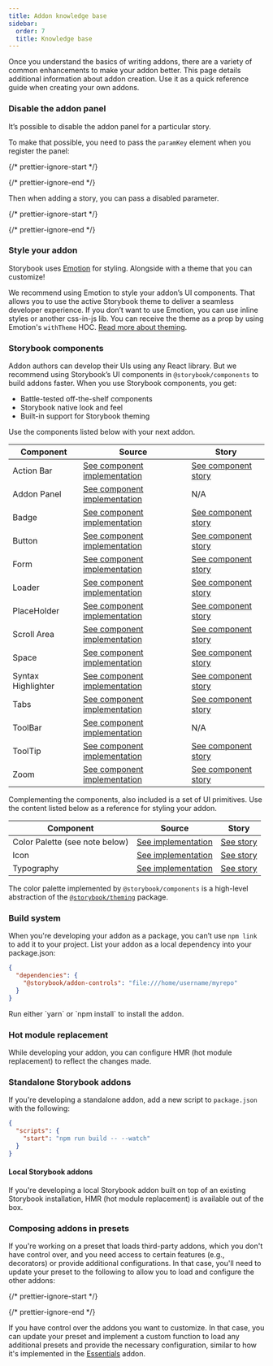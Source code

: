 ```yaml
---
title: Addon knowledge base
sidebar:
  order: 7
  title: Knowledge base
---
```


Once you understand the basics of writing addons, there are a variety of common enhancements to make your addon better. This page details additional information about addon creation. Use it as a quick reference guide when creating your own addons.

### Disable the addon panel

It’s possible to disable the addon panel for a particular story.

To make that possible, you need to pass the `paramKey` element when you register the panel:

{/* prettier-ignore-start */}

<CodeSnippets path="storybook-addon-disable-addon.md" />

{/* prettier-ignore-end */}

Then when adding a story, you can pass a disabled parameter.

{/* prettier-ignore-start */}

<CodeSnippets path="button-story-disable-addon.md" />

{/* prettier-ignore-end */}

### Style your addon

Storybook uses [Emotion](https://emotion.sh/docs/introduction) for styling. Alongside with a theme that you can customize!

We recommend using Emotion to style your addon’s UI components. That allows you to use the active Storybook theme to deliver a seamless developer experience.
If you don’t want to use Emotion, you can use inline styles or another css-in-js lib. You can receive the theme as a prop by using Emotion's `withTheme` HOC. [Read more about theming](../configure/user-interface/theming.mdx).

### Storybook components

Addon authors can develop their UIs using any React library. But we recommend using Storybook’s UI components in `@storybook/components` to build addons faster. When you use Storybook components, you get:

* Battle-tested off-the-shelf components
* Storybook native look and feel
* Built-in support for Storybook theming

Use the components listed below with your next addon.

| Component          | Source                                                                                                                                                          | Story                                                                                                                          |
| ------------------ | --------------------------------------------------------------------------------------------------------------------------------------------------------------- | ------------------------------------------------------------------------------------------------------------------------------ |
| Action Bar         | [See component implementation](https://github.com/storybookjs/storybook/blob/next/code/core/src/components/components/ActionBar/ActionBar.tsx)                  | [See component story](https://main--5a375b97f4b14f0020b0cda3.chromatic.com/?path=/story/basics-actionbar--single-item)         |
| Addon Panel        | [See component implementation](https://github.com/storybookjs/storybook/blob/next/code/core/src/components/components/addon-panel/addon-panel.tsx)              | N/A                                                                                                                            |
| Badge              | [See component implementation](https://github.com/storybookjs/storybook/blob/next/code/core/src/components/components/Badge/Badge.tsx)                          | [See component story](https://main--5a375b97f4b14f0020b0cda3.chromatic.com/?path=/story/basics-badge--all-badges)              |
| Button             | [See component implementation](https://github.com/storybookjs/storybook/blob/next/code/core/src/components/components/Button/Button.tsx)                        | [See component story](https://main--5a375b97f4b14f0020b0cda3.chromatic.com/?path=/story/basics-button--all-buttons)            |
| Form               | [See component implementation](https://github.com/storybookjs/storybook/blob/next/code/core/src/components/components/form/index.tsx)                           | [See component story](https://main--5a375b97f4b14f0020b0cda3.chromatic.com/?path=/story/basics-form-button--sizes)             |
| Loader             | [See component implementation](https://github.com/storybookjs/storybook/blob/next/code/core/src/components/components/Loader/Loader.tsx)                        | [See component story](https://main--5a375b97f4b14f0020b0cda3.chromatic.com/?path=/story/basics-loader--progress-bar)           |
| PlaceHolder        | [See component implementation](https://github.com/storybookjs/storybook/blob/next/code/core/src/components/components/placeholder/placeholder.tsx)              | [See component story](https://main--5a375b97f4b14f0020b0cda3.chromatic.com/?path=/story/basics-placeholder--single-child)      |
| Scroll Area        | [See component implementation](https://github.com/storybookjs/storybook/blob/next/code/core/src/components/components/ScrollArea/ScrollArea.tsx)                | [See component story](https://main--5a375b97f4b14f0020b0cda3.chromatic.com/?path=/story/basics-scrollarea--vertical)           |
| Space              | [See component implementation](https://github.com/storybookjs/storybook/blob/next/code/core/src/components/components/spaced/Spaced.tsx)                        | [See component story](https://main--5a375b97f4b14f0020b0cda3.chromatic.com/?path=/story/basics-spaced--row)                    |
| Syntax Highlighter | [See component implementation](https://github.com/storybookjs/storybook/blob/next/code/core/src/components/components/syntaxhighlighter/syntaxhighlighter.tsx)  | [See component story](https://main--5a375b97f4b14f0020b0cda3.chromatic.com/?path=/story/basics-syntaxhighlighter--bash)        |
| Tabs               | [See component implementation](https://github.com/storybookjs/storybook/blob/next/code/core/src/components/components/tabs/tabs.tsx)                            | [See component story](https://main--5a375b97f4b14f0020b0cda3.chromatic.com/?path=/story/basics-tabs--stateful-static)          |
| ToolBar            | [See component implementation](https://github.com/storybookjs/storybook/blob/next/code/core/src/components/components/bar/bar.tsx)                              | N/A                                                                                                                            |
| ToolTip            | [See component implementation](https://github.com/storybookjs/storybook/blob/next/code/core/src/components/components/tooltip/Tooltip.tsx)                      | [See component story](https://main--5a375b97f4b14f0020b0cda3.chromatic.com/?path=/story/basics-tooltip-tooltip--basic-default) |
| Zoom               | [See component implementation](https://github.com/storybookjs/storybook/blob/next/code/core/src/components/components/Zoom/Zoom.tsx)                            | [See component story](https://main--5a375b97f4b14f0020b0cda3.chromatic.com/?path=/story/basics-zoom--element-actual-size)      |

Complementing the components, also included is a set of UI primitives. Use the content listed below as a reference for styling your addon.

| Component                      | Source                                                                                                                    | Story                                                                                                    |
| ------------------------------ | ------------------------------------------------------------------------------------------------------------------------- | -------------------------------------------------------------------------------------------------------- |
| Color Palette (see note below) | [See implementation](https://github.com/storybookjs/storybook/tree/next/code/core/src/components/components/Colors)       | [See story](https://main--5a375b97f4b14f0020b0cda3.chromatic.com/?path=/story/basics-colorpalette--page) |
| Icon                           | [See implementation](https://github.com/storybookjs/storybook/blob/next/code/core/src/components/components/icon/icon.tsx)| [See story](https://main--5a375b97f4b14f0020b0cda3.chromatic.com/?path=/story/basics-icon--labels)       |
| Typography                     | [See implementation](https://github.com/storybookjs/storybook/tree/next/code/core/src/components/components/typography)   | [See story](https://main--5a375b97f4b14f0020b0cda3.chromatic.com/?path=/story/basics-typography--all)    |

<Callout variant="info">

  The color palette implemented by `@storybook/components` is a high-level abstraction of the [`@storybook/theming`](https://github.com/storybookjs/storybook/tree/next/code/lib/theming/src) package.
  
</Callout>

### Build system

When you're developing your addon as a package, you can’t use `npm link` to add it to your project. List your addon as a local dependency into your package.json:

```json title="package.json"
{
  "dependencies": {
    "@storybook/addon-controls": "file:///home/username/myrepo"
  }
}
```

<Callout variant="info">
  Run either `yarn` or `npm install` to install the addon.
</Callout>

### Hot module replacement

While developing your addon, you can configure HMR (hot module replacement) to reflect the changes made.

### Standalone Storybook addons

If you're developing a standalone addon, add a new script to `package.json` with the following:

```json title="package.json"
{
  "scripts": {
    "start": "npm run build -- --watch"
  }
}
```

#### Local Storybook addons

If you're developing a local Storybook addon built on top of an existing Storybook installation, HMR (hot module replacement) is available out of the box.

### Composing addons in presets

If you're working on a preset that loads third-party addons, which you don't have control over, and you need access to certain features (e.g., decorators) or provide additional configurations. In that case, you'll need to update your preset to the following to allow you to load and configure the other addons:

{/* prettier-ignore-start */}

<CodeSnippets path="storybook-addon-load-external-addons-preset.md" />

{/* prettier-ignore-end */}

If you have control over the addons you want to customize. In that case, you can update your preset and implement a custom function to load any additional presets and provide the necessary configuration, similar to how it's implemented in the [Essentials](../essentials/index.mdx) addon.
